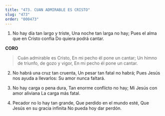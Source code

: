 ```yaml
---
title: "473. CUAN ADMIRABLE ES CRISTO"
slug: "473"
order: "000473"
---
```

1. No hay día tan largo y triste, Una noche tan larga no hay;
Pues el alma que en Cristo confia Do quiera podrá cantar.

**CORO**
> Cuán admirable es Cristo,
En mi pecho él pone un cantar;
Un himno de triunfo, de gozo y vigor, En mi pecho él pone un cantar.

2. No habrá una cruz tan cruenta, Un pesar tan fatal no habrá;
Pues Jesús nos ayuda a llevarlos: Su amor nunca faltará.

3. No hay carga o pena dura, Tan enorme conflicto no hay; Mi Jesús con amor aliviana La carga más fatal.

4. Pecador no lo hay tan grande, Que perdido en el mundo esté, Que Jesús en su gracia infinita No pueda hoy dar perdón.
